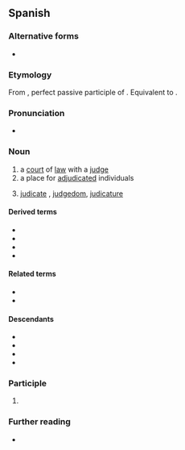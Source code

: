 ==Spanish==

===Alternative forms===
* {{alter|es|jujao||Chile, colloquial, nonstandard}}

===Etymology===
From {{inh|es|la|iūdicātus}}, perfect passive participle of {{m|la|iūdicō}}. Equivalent to {{af|es|juzgar|-ado|nocat=1}}.

===Pronunciation===
{{es-IPA}}
* {{hyph|es|juz|ga|do}}

===Noun===
{{es-noun|m}}

# a [[court]] of [[law]] with a [[judge]]
# a place for [[adjudicated]] individuals
# {{lb|es|historical}} [[judicate]] {{gloss|e.g., the Sardinian judicates}}, [[judgedom]], [[judicature]]

====Derived terms====
* {{l|es|de juzgado de guardia}}
* {{l|es|juzgado de paz}}
* {{l|es|juzgado de instrucción}}
* {{l|es|juzgado de primera instancia}}

====Related terms====
* {{l|es|juez}}
* {{l|es|juzgar}}

====Descendants====
* {{desc|ceb|husgado|bor=1}}
* {{desc|tl|husgado|bor=1}}
* {{desc|en|hoosegow|bor=1}}
* {{desc|bor=1|nhg|joscöro|alts=1}}

===Participle===
{{es-past participle}}

# {{past participle of|es|juzgar}}

===Further reading===
* {{R:es:DRAE}}